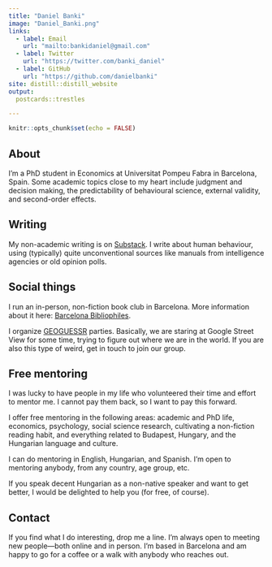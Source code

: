 ```yaml
---
title: "Daniel Banki"
image: "Daniel_Banki.png"
links:
  - label: Email
    url: "mailto:bankidaniel@gmail.com"
  - label: Twitter
    url: "https://twitter.com/banki_daniel"
  - label: GitHub
    url: "https://github.com/danielbanki"
site: distill::distill_website
output:
  postcards::trestles

---
```


```r
knitr::opts_chunk$set(echo = FALSE)
```

## About

I'm a PhD student in Economics at Universitat Pompeu Fabra in Barcelona, Spain. Some academic topics close to my heart include judgment and decision making, the predictability of behavioural science, external validity, and second-order effects.

## Writing

My non-academic writing is on [Substack](https://joyofdiscovery.substack.com/). I write about human behaviour, using (typically) quite unconventional sources like manuals from intelligence agencies or old opinion polls.

## Social things

I run an in-person, non-fiction book club in Barcelona. More information about it here: [Barcelona Bibliophiles](https://sites.google.com/view/barcelona-bibliophiles/).

I organize [GEOGUESSR](https://www.geoguessr.com/) parties. Basically, we are staring at Google Street View for some time, trying to figure out where we are in the world. If you are also this type of weird, get in touch to join our group.

## Free mentoring

I was lucky to have people in my life who volunteered their time and effort to mentor me. I cannot pay them back, so I want to pay this forward. 

I offer free mentoring in the following areas: academic and PhD life, economics, psychology, social science research, cultivating a non-fiction reading habit, and everything related to Budapest, Hungary, and the Hungarian language and culture. 

I can do mentoring in English, Hungarian, and Spanish. I'm open to mentoring anybody, from any country, age group, etc. 

If you speak decent Hungarian as a non-native speaker and want to get better, I would be delighted to help you (for free, of course). 

## Contact

If you find what I do interesting, drop me a line. I'm always open to meeting new people—both online and in person. I'm based in Barcelona and am happy to go for a coffee or a walk with anybody who reaches out.
